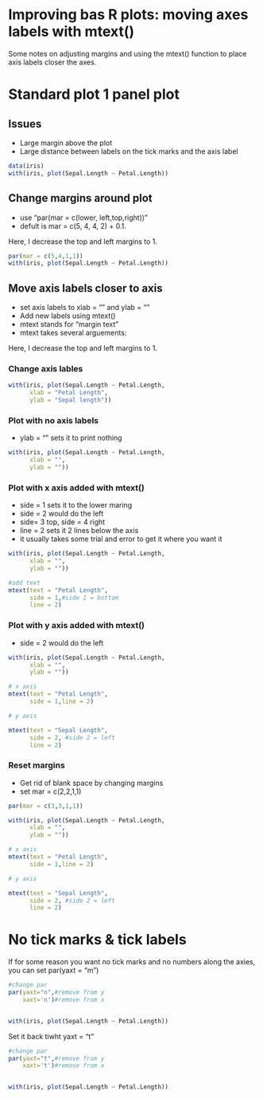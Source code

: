 # Improving bas R plots: moving axes labels with mtext()

Some notes on adjusting margins and using the mtext() function to place axis labels closer the axes.

# Standard plot 1 panel plot

## Issues

* Large margin above the plot
* Large distance between labels on the tick marks and the axis label

```r
data(iris)
with(iris, plot(Sepal.Length ~ Petal.Length))
```



## Change margins around plot

* use "par(mar = c(lower, left,top,right))" 
* defult is mar =  c(5, 4, 4, 2) + 0.1.

Here, I decrease the top and left margins to 1.
```r
par(mar = c(5,4,1,1))
with(iris, plot(Sepal.Length ~ Petal.Length))
```




## Move axis labels closer to axis

* set axis labels to xlab = "" and ylab = ""
* Add new labels using mtext()
* mtext stands for "margin text"
* mtext takes several arguements:

Here, I decrease the top and left margins to 1.



### Change axis lables
```r
with(iris, plot(Sepal.Length ~ Petal.Length,
      xlab = "Petal Length",
      ylab = "Sepal length"))
```


### Plot with no axis labels

* ylab = "" sets it to print nothing
```r
with(iris, plot(Sepal.Length ~ Petal.Length,
      xlab = "",
      ylab = ""))
```


### Plot with x axis added with mtext()

* side = 1 sets it to the lower maring
* side = 2 would do the left
* side= 3 top, side = 4 right
* line = 2 sets it 2 lines below the axis
* it usually takes some trial and error to get it where you want it
```r
with(iris, plot(Sepal.Length ~ Petal.Length,
      xlab = "",
      ylab = ""))

#add text 
mtext(text = "Petal Length",
      side = 1,#side 1 = bottom
      line = 2)
```




### Plot with y axis added with mtext()

* side = 2 would do the left

```r
with(iris, plot(Sepal.Length ~ Petal.Length,
      xlab = "",
      ylab = ""))

# x axis
mtext(text = "Petal Length",
      side = 1,line = 2)

# y axis

mtext(text = "Sepal Length",
      side = 2, #side 2 = left
      line = 2)
```


### Reset margins 

* Get rid of blank space by changing margins
* set mar = c(2,2,1,1)

```r

par(mar = c(3,3,1,1))

with(iris, plot(Sepal.Length ~ Petal.Length,
      xlab = "",
      ylab = ""))

# x axis
mtext(text = "Petal Length",
      side = 1,line = 2)

# y axis

mtext(text = "Sepal Length",
      side = 2, #side 2 = left
      line = 2)
```


# No tick marks & tick labels

If for some reason you want no tick marks and no numbers along the axies, you can set par(yaxt = "m")

```r
#change par
par(yaxt="n",#remove from y
    xaxt='n')#remove from x


with(iris, plot(Sepal.Length ~ Petal.Length))
```


Set it back tiwht yaxt = "t"
```r
#change par
par(yaxt="t",#remove from y
    xaxt='t')#remove from x


with(iris, plot(Sepal.Length ~ Petal.Length))
```

